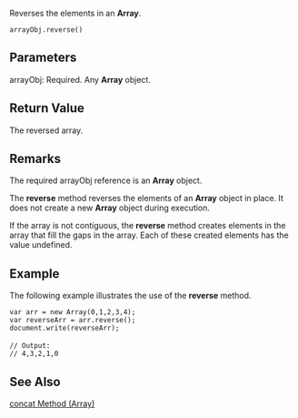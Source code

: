 Reverses the elements in an '''Array'''.

 arrayObj.reverse() 
==Parameters==
; arrayObj: Required. Any '''Array''' object.

==Return Value==
The reversed array.


==Remarks==
The required arrayObj reference is an '''Array''' object.

The '''reverse''' method reverses the elements of an '''Array''' object in place. It does not create a new '''Array''' object during execution.

If the array is not contiguous, the '''reverse''' method creates elements in the array that fill the gaps in the array. Each of these created elements has the value undefined.


==Example==
The following example illustrates the use of the '''reverse''' method.

 var arr = new Array(0,1,2,3,4); 
 var reverseArr = arr.reverse();
 document.write(reverseArr);
 
 // Output:
 // 4,3,2,1,0

==See Also==

              
[[javascript/Array/concat|concat Method (Array)]]
